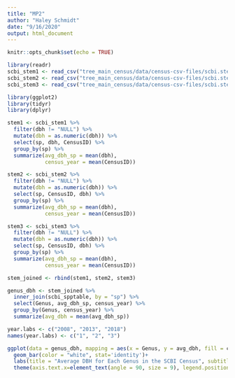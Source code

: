 ```yaml
---
title: "MP2"
author: "Haley Schmidt"
date: "9/16/2020"
output: html_document
---
```


```r
knitr::opts_chunk$set(echo = TRUE)
```

```r
library(readr)
scbi_stem1 <- read_csv("tree_main_census/data/census-csv-files/scbi.stem1.csv")
scbi_stem2 <- read_csv("tree_main_census/data/census-csv-files/scbi.stem2.csv")
scbi_stem3 <- read_csv("tree_main_census/data/census-csv-files/scbi.stem3.csv")
```

```r
library(ggplot2)
library(tidyr)
library(dplyr)
```

```r
stem1 <- scbi_stem1 %>%
  filter(dbh != "NULL") %>%
  mutate(dbh = as.numeric(dbh)) %>%
  select(sp, dbh, CensusID) %>%
  group_by(sp) %>% 
  summarize(avg_dbh_sp = mean(dbh),
            census_year = mean(CensusID))

stem2 <- scbi_stem2 %>%
  filter(dbh != "NULL") %>%
  mutate(dbh = as.numeric(dbh)) %>%
  select(sp, CensusID, dbh) %>%
  group_by(sp) %>% 
  summarize(avg_dbh_sp = mean(dbh),
            census_year = mean(CensusID))

stem3 <- scbi_stem3 %>%
  filter(dbh != "NULL") %>%
  mutate(dbh = as.numeric(dbh)) %>%
  select(sp, CensusID, dbh) %>%
  group_by(sp) %>% 
  summarize(avg_dbh_sp = mean(dbh),
            census_year = mean(CensusID))

stem_joined <- rbind(stem1, stem2, stem3)

genus_dbh <- stem_joined %>%
  inner_join(scbi_spptable, by = "sp") %>%
  select(Genus, avg_dbh_sp, census_year) %>%
  group_by(Genus, census_year) %>%
  summarize(avg_dbh = mean(avg_dbh_sp))

year.labs <- c("2008", "2013", "2018")
names(year.labs) <- c("1", "2", "3")

ggplot(data = genus_dbh, mapping = aes(x = Genus, y = avg_dbh, fill = census_year))+
  geom_bar(color = "white", stat='identity')+
  labs(title = "Average DBH for Each Genus in the SCBI Census", subtitle = "dark blue: 2008        medium blue: 2013        light blue: 2018", x = "Genus", y = "Average DBH")+
  theme(axis.text.x=element_text(angle = 90, size = 9), legend.position = "none")
```

